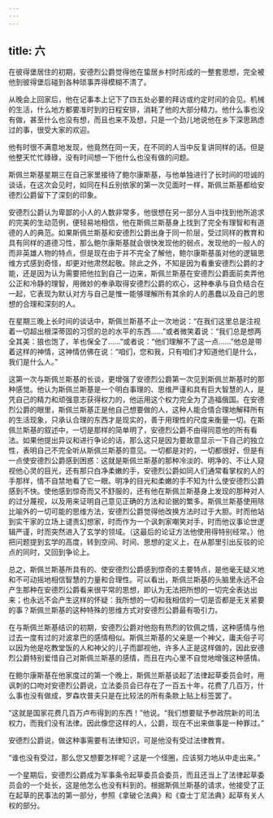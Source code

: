 ```yaml
---
---
---
```

title: 六
---




在彼得堡居住的初期，安德烈公爵觉得他在蛰居乡村时形成的一整套思想，完全被他到彼得堡后碰到各种琐事弄得模糊不清了。

从晚会上回家后，他在记事本上记下了四五处必要的拜访或约定时间的会见。机械的生活，什么地方都要准时到的日程安排，消耗了他的大部分精力。他什么事也没有做，甚至什么也没有想，而且也来不及想，只是一个劲儿地说他在乡下深思熟虑过的事，很受大家的欢迎。

他有时很不满意地发现，他竟然在同一天，在不同的人当中反复讲同样的话。但是他整天忙忙碌碌，没有时间想一下他什么也没有做的问题。

斯佩兰斯基星期三在自己家里接待了鲍尔康斯基，与他单独进行了长时间的坦诚的谈话，在这次会见时，如同在科丘别依家的第一次见面时一样，斯佩兰斯基都给安德烈公爵留下了深刻的印象。

安德烈公爵认为卑鄙的小人的人数非常多，他很想在另一部分人当中找到他所追求的完美的生动范例，便轻易地相信，他在斯佩兰斯基身上找到了完全有理智和有道德的人的典范。如果斯佩兰斯基和安德烈公爵出身于同一阶层，受过同样的教育和具有同样的道德习性，那么鲍尔康斯基就会很快发现他的弱点，发现他的一般人的而非英雄人物的特点，但是现在由于并不完全了解他，鲍尔康斯基虽对他的逻辑思维方式感到奇怪，却更对他肃然起敬。除此之外，不知是因为看重安德烈公爵的才能，还是因为认为需要把他拉到自己一边来，斯佩兰斯基在安德烈公爵面前卖弄他公正和冷静的理智，用微妙的奉承取得安德烈公爵的欢心，这种奉承与自负结合在一起，它表现为默认对方与自己是惟一能够理解所有其余的人的愚蠢以及自己的思想的合理和深刻的人。

在星期三晚上长时间的谈话中，斯佩兰斯基不止一次地说：“在我们这里总是注视着一切超出根深蒂固的习惯的总的水平的东西……”或者微笑着说：“我们总是想两全其美：狼也饱了，羊也保全了……”或者说：“他们理解不了这一点……”他总是带着这样的神情，这神情仿佛在说：“咱们，您和我，只有咱们才知道他们是什么，我们是什么人。”

这第一次与斯佩兰斯基的长谈，更增强了安德烈公爵第一次见到斯佩兰斯基时的那种感觉。他认为斯佩兰斯基是一个明白事理的、思维严谨和具有巨大智慧的人，是凭自己的精力和顽强意志获得权力的，他运用这个权力完全为了造福俄国。在安德烈公爵的眼里，斯佩兰斯基正是他自己想要做的人，这种人能合情合理地解释所有的生活现象，只承认合理的东西才是现实的，善于用理性的尺度来衡量一切。在斯佩兰斯基的叙述中，一切是那样的简单明了，安德烈公爵不由得同意他的所有看法。如果他提出异议和进行争论的话，那么这只是因为要故意显示一下自己的独立性，表明自己不完全听从斯佩兰斯基的意见。一切都是对的，一切都很好，但是有一点使安德烈公爵感到困惑：这就是斯佩兰斯基的那种冷淡的、明净的、不让人窥视他心灵的目光，还有那只白净柔嫩的手，安德烈公爵如同人们通常看掌权的人的手那样，情不自禁地看了它一眼。明净的目光和柔嫩的手不知为什么使安德烈公爵感到不快。使他感到惊奇而又不舒服的，还有他在斯佩兰斯基身上发现的那种对人的过分蔑视，以及用来证明自己意见正确的方法和论据的繁多。斯佩兰斯基使用除比喻外的一切可能的思维方法，安德烈公爵觉得他改换方法时过于大胆。时而他站到实干家的立场上谴责幻想家，时而作为一个讽刺家嘲笑对手，时而他议事论世逻辑严谨，时而突然进入了玄学的领域。（这最后的论证方法他使用得特别经常。）他把问题提到玄学的高度，转到空间、时间、思想的定义上，在从那里引出反驳的论点的同时，又回到争论上。

总之，斯佩兰斯基所具有的、使安德烈公爵感到惊奇的主要特点，是他毫无疑义地和不可动摇地相信智慧的力量和合理性。可以看出，斯佩兰斯基的头脑里永远不会产生那种在安德烈公爵看来很平常的思想，即认为无法把所想的一切完全表达出来；也永远不会产生这样的怀疑：我所想的一切和我相信的一切是否都是无关紧要的事？斯佩兰斯基的这种特殊的思维方式对安德烈公爵最有吸引力。

在与斯佩兰斯基结识的初期，安德烈公爵对他抱有热烈的钦佩之情，这种感情与他过去一度有过的对波拿巴的感情相似。斯佩兰斯基的父亲是一个神父，庸夫俗子可以因为他是吃教堂饭的人和神父的儿子而鄙视他，许多人正是这样做的，因此安德烈公爵特别爱惜自己对斯佩兰斯基的感情，而且在内心里不自觉地增强这种感情。

在鲍尔康斯基在他家度过的第一个晚上，斯佩兰斯基谈起了法律起草委员会时，用讽刺的口吻对安德烈公爵说，立法委员会已存在了一百五十年，花费了几百万，什么事也没有做成，罗森坎普夫只是在比较法的所有条款上贴上标签罢了。

“这就是国家花费几百万卢布得到的东西！”他说。“我们想要赋予参政院新的司法权力，而我们没有法律。因此像您这样的人，公爵，现在不出来做事是一种罪过。”

安德烈公爵说，做这种事需要有法律知识，可是他没有受过法律教育。

“谁也没有受过，那么您又想要怎样呢？这是一个怪圈，应该努力地从中走出来。”

一个星期后，安德烈公爵成为军事条令起草委员会委员，而且还当上了法律起草委员会的一个处长，这是他怎么也没有料到的。根据斯佩兰斯基的请求，他接受了正在起草的民事法的第一部分，参照《拿破仑法典》和《查士丁尼法典》起草有关人权的部分。